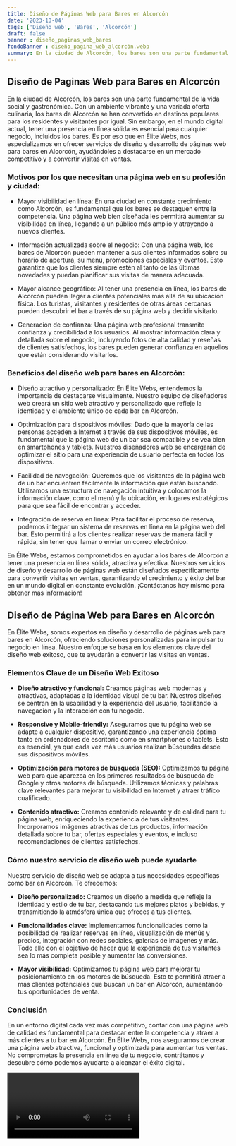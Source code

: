 ```yaml
---
title: Diseño de Páginas Web para Bares en Alcorcón
date: '2023-10-04'
tags: ['Diseño web', 'Bares', 'Alcorcón']
draft: false
banner : diseño_paginas_web_bares
fondoBanner : diseño_pagina_web_alcorcón.webp
summary: En la ciudad de Alcorcón, los bares son una parte fundamental de la vida social y gastronómica. Con un ambiente vibrante y una variada oferta culinaria, los bares de Alcorcón se han convertido en destinos populares para los residentes y visitantes por igual. Sin embargo, en el mundo digital actual, tener una presencia en línea sólida es esencial para cualquier negocio, incluidos los bares. Es por eso que en Élite Webs, nos especializamos en ofrecer servicios de diseño y desarrollo de páginas web para bares en Alcorcón, ayudándoles a destacarse en un mercado competitivo y a convertir visitas en ventas.
---
```


## Diseño de Paginas Web para Bares en Alcorcón

En la ciudad de Alcorcón, los bares son una parte fundamental de la vida social y gastronómica. Con un ambiente vibrante y una variada oferta culinaria, los bares de Alcorcón se han convertido en destinos populares para los residentes y visitantes por igual. Sin embargo, en el mundo digital actual, tener una presencia en línea sólida es esencial para cualquier negocio, incluidos los bares. Es por eso que en Élite Webs, nos especializamos en ofrecer servicios de diseño y desarrollo de páginas web para bares en Alcorcón, ayudándoles a destacarse en un mercado competitivo y a convertir visitas en ventas.

### Motivos por los que necesitan una página web en su profesión y ciudad:

- Mayor visibilidad en línea: En una ciudad en constante crecimiento como Alcorcón, es fundamental que los bares se destaquen entre la competencia. Una página web bien diseñada les permitirá aumentar su visibilidad en línea, llegando a un público más amplio y atrayendo a nuevos clientes.

- Información actualizada sobre el negocio: Con una página web, los bares de Alcorcón pueden mantener a sus clientes informados sobre su horario de apertura, su menú, promociones especiales y eventos. Esto garantiza que los clientes siempre estén al tanto de las últimas novedades y puedan planificar sus visitas de manera adecuada.

- Mayor alcance geográfico: Al tener una presencia en línea, los bares de Alcorcón pueden llegar a clientes potenciales más allá de su ubicación física. Los turistas, visitantes y residentes de otras áreas cercanas pueden descubrir el bar a través de su página web y decidir visitarlo.

- Generación de confianza: Una página web profesional transmite confianza y credibilidad a los usuarios. Al mostrar información clara y detallada sobre el negocio, incluyendo fotos de alta calidad y reseñas de clientes satisfechos, los bares pueden generar confianza en aquellos que están considerando visitarlos.

### Beneficios del diseño web para bares en Alcorcón:

- Diseño atractivo y personalizado: En Élite Webs, entendemos la importancia de destacarse visualmente. Nuestro equipo de diseñadores web creará un sitio web atractivo y personalizado que refleje la identidad y el ambiente único de cada bar en Alcorcón.

- Optimización para dispositivos móviles: Dado que la mayoría de las personas acceden a Internet a través de sus dispositivos móviles, es fundamental que la página web de un bar sea compatible y se vea bien en smartphones y tablets. Nuestros diseñadores web se encargarán de optimizar el sitio para una experiencia de usuario perfecta en todos los dispositivos.

- Facilidad de navegación: Queremos que los visitantes de la página web de un bar encuentren fácilmente la información que están buscando. Utilizamos una estructura de navegación intuitiva y colocamos la información clave, como el menú y la ubicación, en lugares estratégicos para que sea fácil de encontrar y acceder.

- Integración de reserva en línea: Para facilitar el proceso de reserva, podemos integrar un sistema de reservas en línea en la página web del bar. Esto permitirá a los clientes realizar reservas de manera fácil y rápida, sin tener que llamar o enviar un correo electrónico.

En Élite Webs, estamos comprometidos en ayudar a los bares de Alcorcón a tener una presencia en línea sólida, atractiva y efectiva. Nuestros servicios de diseño y desarrollo de páginas web están diseñados específicamente para convertir visitas en ventas, garantizando el crecimiento y éxito del bar en un mundo digital en constante evolución. ¡Contáctanos hoy mismo para obtener más información!

<GifSeo />

<Cta />

## Diseño de Página Web para Bares en Alcorcón

En Élite Webs, somos expertos en diseño y desarrollo de páginas web para bares en Alcorcón, ofreciendo soluciones personalizadas para impulsar tu negocio en línea. Nuestro enfoque se basa en los elementos clave del diseño web exitoso, que te ayudarán a convertir las visitas en ventas.

### Elementos Clave de un Diseño Web Exitoso

- **Diseño atractivo y funcional:** Creamos páginas web modernas y atractivas, adaptadas a la identidad visual de tu bar. Nuestros diseños se centran en la usabilidad y la experiencia del usuario, facilitando la navegación y la interacción con tu negocio.

- **Responsive y Mobile-friendly:** Aseguramos que tu página web se adapte a cualquier dispositivo, garantizando una experiencia óptima tanto en ordenadores de escritorio como en smartphones o tablets. Esto es esencial, ya que cada vez más usuarios realizan búsquedas desde sus dispositivos móviles.

- **Optimización para motores de búsqueda (SEO):** Optimizamos tu página web para que aparezca en los primeros resultados de búsqueda de Google y otros motores de búsqueda. Utilizamos técnicas y palabras clave relevantes para mejorar tu visibilidad en Internet y atraer tráfico cualificado.

- **Contenido atractivo:** Creamos contenido relevante y de calidad para tu página web, enriqueciendo la experiencia de tus visitantes. Incorporamos imágenes atractivas de tus productos, información detallada sobre tu bar, ofertas especiales y eventos, e incluso recomendaciones de clientes satisfechos.

### Cómo nuestro servicio de diseño web puede ayudarte

Nuestro servicio de diseño web se adapta a tus necesidades específicas como bar en Alcorcón. Te ofrecemos:

- **Diseño personalizado:** Creamos un diseño a medida que refleje la identidad y estilo de tu bar, destacando tus mejores platos y bebidas, y transmitiendo la atmósfera única que ofreces a tus clientes.

- **Funcionalidades clave:** Implementamos funcionalidades como la posibilidad de realizar reservas en línea, visualización de menús y precios, integración con redes sociales, galerías de imágenes y más. Todo ello con el objetivo de hacer que la experiencia de tus visitantes sea lo más completa posible y aumentar las conversiones.

- **Mayor visibilidad:** Optimizamos tu página web para mejorar tu posicionamiento en los motores de búsqueda. Esto te permitirá atraer a más clientes potenciales que buscan un bar en Alcorcón, aumentando tus oportunidades de venta.

### Conclusión

En un entorno digital cada vez más competitivo, contar con una página web de calidad es fundamental para destacar entre la competencia y atraer a más clientes a tu bar en Alcorcón. En Élite Webs, nos aseguramos de crear una página web atractiva, funcional y optimizada para aumentar tus ventas. No comprometas la presencia en línea de tu negocio, contrátanos y descubre cómo podemos ayudarte a alcanzar el éxito digital.

<Video />

<CtaBot job='Bares' city='Alcorcón'/>

<Gmaps query='Alcorcón+españa+maps' />